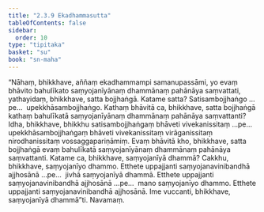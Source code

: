 ```yaml
---
title: "2.3.9 Ekadhammasutta"
tableOfContents: false
sidebar:
  order: 10
type: "tipitaka"
basket: "su"
book: "sn-maha"
---
```



<DynamicBreadcrumb />

<Division number="210" book="sn-maha" bookNo="14" page="79">

<Paragraph number="485" book="sn-maha">
“Nāhaṃ, bhikkhave, aññaṃ ekadhammampi samanupassāmi, yo evaṃ bhāvito bahulīkato saṃyojanīyānaṃ dhammānaṃ pahānāya saṃvattati, yathayidaṃ, bhikkhave, satta bojjhaṅgā. Katame satta? Satisambojjhaṅgo …pe…  upekkhāsambojjhaṅgo. Kathaṃ bhāvitā ca, bhikkhave, satta bojjhaṅgā kathaṃ bahulīkatā saṃyojanīyānaṃ dhammānaṃ pahānāya saṃvattanti?
</Paragraph>

<Paragraph number="486" book="sn-maha">
Idha, bhikkhave, bhikkhu satisambojjhaṅgaṃ bhāveti vivekanissitaṃ …pe…  upekkhāsambojjhaṅgaṃ bhāveti vivekanissitaṃ virāganissitaṃ nirodhanissitaṃ vossaggapariṇāmiṃ. Evaṃ bhāvitā kho, bhikkhave, satta bojjhaṅgā evaṃ bahulīkatā saṃyojanīyānaṃ dhammānaṃ pahānāya saṃvattanti.
</Paragraph>

<Paragraph number="487" book="sn-maha">
Katame ca, bhikkhave, saṃyojanīyā dhammā? Cakkhu, bhikkhave, saṃyojanīyo dhammo. Etthete uppajjanti saṃyojanavinibandhā ajjhosānā …pe…  jivhā saṃyojanīyā dhammā. Etthete uppajjanti saṃyojanavinibandhā ajjhosānā …pe…  mano saṃyojanīyo dhammo. Etthete uppajjanti saṃyojanavinibandhā ajjhosānā. Ime vuccanti, bhikkhave, saṃyojanīyā dhammā”ti.

</Paragraph>
</Division>

<Paragraph number="488" type="center" book="sn-maha">
Navamaṃ.
</Paragraph>